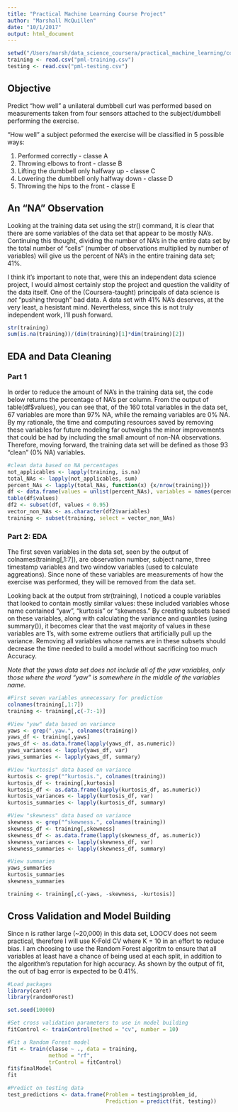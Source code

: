 ```yaml
---
title: "Practical Machine Learning Course Project"
author: "Marshall McQuillen"
date: "10/1/2017"
output: html_document
---
```


```r
setwd("/Users/marsh/data_science_coursera/practical_machine_learning/course_project/")
training <- read.csv("pml-training.csv")
testing <- read.csv("pml-testing.csv")
```

## Objective
Predict "how well" a unilateral dumbbell curl was performed based on measurements taken from four sensors attached to the subject/dumbbell performing the exercise.

"How well" a subject peformed the exercise will be classified in 5 possible ways:

1. Performed correctly - classe A
2. Throwing elbows to front - classe B
3. Lifting the dumbbell only halfway up - classe C
4. Lowering the dumbbell only halfway down - classe D
5. Throwing the hips to the front - classe E

## An "NA" Observation

Looking at the training data set using the str() command, it is clear that there are some variables of the data set that appear to be mostly NA's. Continuing this thought, dividing the number of NA's in the entire data set by the total number of "cells" (number of observations multiplied by number of variables) will give us the percent of NA's in the entire training data set; 41%.

I think it's important to note that, were this an independent data science project, I would almost certainly stop the project and question the validity of the data itself. One of the (Coursera-taught) principals of data science is *not* "pushing through" bad data. A data set with 41% NA's deserves, at the very least, a hesistant mind. Nevertheless, since this is not truly independent work, I'll push forward.

```r
str(training)
sum(is.na(training))/(dim(training)[1]*dim(training)[2])
```

## EDA and Data Cleaning

### Part 1

In order to reduce the amount of NA's in the training data set, the code below returns the percentage of NA's per column. From the output of table(df$values), you can see that, of the 160 total variables in the data set, 67 variables are more than 97% NA, while the remaing variables are 0% NA. By my rationale, the time and computing resources saved by removing these variables for future modeling far outweighs the minor improvements that could be had by including the small amount of non-NA observations. Therefore, moving forward, the training data set will be defined as those 93 "clean" (0% NA) variables.

```r
#clean data based on NA percentages
not_applicables <- lapply(training, is.na)
total_NAs <- lapply(not_applicables, sum)
percent_NAs <- lapply(total_NAs, function(x) {x/nrow(training)})
df <- data.frame(values = unlist(percent_NAs), variables = names(percent_NAs))
table(df$values)
df2 <- subset(df, values < 0.95)
vector_non_NAs <- as.character(df2$variables)
training <- subset(training, select = vector_non_NAs)
```

### Part 2: EDA

The first seven variables in the data set, seen by the output of colnames(training[,1:7]), are observation number, subject name, three timestamp variables and two window variables (used to calculate aggreations). Since none of these variables are measurements of how the exercise was performed, they will be removed from the data set.

Looking back at the output from str(training), I noticed a couple variables that looked to contain mostly similar values: these included variables whose name contained "yaw", "kurtosis" or "skewness." By creating subsets based on these variables, along with calculating the variance and quantiles (using summary()), it becomes clear that the vast majority of values in these variables are 1's, with some extreme outliers that artificially pull up the variance. Removing all variables whose names are in these subsets should decrease the time needed to build a model without sacrificing too much Accuracy.

*Note that the yaws data set does not include all of the yaw variables, only those where the word "yaw" is somewhere in the middle of the variables name.*

```r
#First seven variables unnecessary for prediction
colnames(training[,1:7])
training <- training[,c(-7:-1)]

#View "yaw" data based on variance
yaws <- grep(".yaw.", colnames(training))
yaws_df <- training[,yaws]
yaws_df <- as.data.frame(lapply(yaws_df, as.numeric))
yaws_variances <- lapply(yaws_df, var)
yaws_summaries <- lapply(yaws_df, summary)

#View "kurtosis" data based on variance
kurtosis <- grep("^kurtosis.", colnames(training))
kurtosis_df <- training[,kurtosis]
kurtosis_df <- as.data.frame(lapply(kurtosis_df, as.numeric))
kurtosis_variances <- lapply(kurtosis_df, var)
kurtosis_summaries <- lapply(kurtosis_df, summary)

#View "skewness" data based on variance
skewness <- grep("^skewness.", colnames(training))
skewness_df <- training[,skewness]
skewness_df <- as.data.frame(lapply(skewness_df, as.numeric))
skewness_variances <- lapply(skewness_df, var)
skewness_summaries <- lapply(skewness_df, summary)

#View summaries
yaws_summaries
kurtosis_summaries
skewness_summaries

training <- training[,c(-yaws, -skewness, -kurtosis)]
```

## Cross Validation and Model Building

Since n is rather large (~20,000) in this data set, LOOCV does not seem practical, therefore I will use K-Fold CV where K = 10 in an effort to reduce bias. I am choosing to use the Random Forest algoritm to ensure that all variables at least have a chance of being used at each split, in addition to the algorithm's reputation for high accuracy. As shown by the output of fit, the out of bag error is expected to be 0.41%.

```r
#Load packages
library(caret)
library(randomForest)

set.seed(10000)

#Set cross validation parameters to use in model building
fitControl <- trainControl(method = "cv", number = 10)

#Fit a Random Forest model
fit <- train(classe ~ ., data = training,
             method = "rf",
             trControl = fitControl)
fit$finalModel
fit

#Predict on testing data
test_predictions <- data.frame(Problem = testing$problem_id,
                               Prediction = predict(fit, testing))
```


